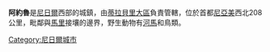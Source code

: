 {{Infobox settlement
|official_name = 阿約魯
|other_name =
|image_skyline = 
|imagesize = 
|image_caption = 
|image_flag = 
|image_seal = 
|image_map = 
|map_caption = 
|pushpin_map = Niger
|pushpin_label_position =bottom
|pushpin_mapsize        = 300
|pushpin_map_caption    =
|coordinates_region = NE
|subdivision_type = 國家
|subdivision_name = {{flag|Niger}}
|subdivision_type1 = 大區
|subdivision_name1 = [[蒂拉貝里大區|蒂拉貝里大區]]
|subdivision_type2 = 
|subdivision_name2 = 
|subdivision_type3 = 
|subdivision_name3 =  
|established_title = 
|established_date =
|government_type = 
|leader_title = 
|leader_name = 
|area_magnitude = 
|area_total_sq_mi =
|area_total_km2 = 
|area_land_sq_mi =
|area_land_km2 = 
|area_urban_sq_mi = 
|area_urban_km2 = 
|area_metro_km2 = 
|area_metro_sq_mi = 
|population_as_of=
|population_footnotes =
|population_total =  
|population_urban = 
|population_metro =
|population_density_sq_mi = 
|population_density_km2 =
|timezone = 
|utc_offset = 
|timezone_DST =
|utc_offset_DST = 
|latd=14|latm=44|lats=|latNS=N
|longd=0|longm=55|longs=|longEW=E
|elevation_footnotes=
|elevation_m = 
|elevation_ft = 
|postal_code_type = 
|postal_code = 
|area_code = 
|website = 
|footnotes =
}}

'''阿約魯'''是[[尼日爾|尼日爾]]西部的城鎮，由[[蒂拉貝里大區|蒂拉貝里大區]]負責管轄，位於首都[[尼亞美|尼亞美]]西北208公里，毗鄰與[[馬里|馬里]]接壤的邊界，野生動物有[[河馬|河馬]]和鳥類。

{{Coord|14|44|N|0|55|E|display=title}}

[[Category:尼日爾城市|Category:尼日爾城市]]

{{Niger-stub}}